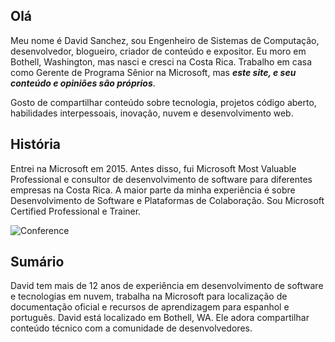 ## Olá

Meu nome é David Sanchez, sou Engenheiro de Sistemas de Computação, desenvolvedor, blogueiro, criador de conteúdo e expositor. Eu moro em Bothell, Washington, mas nasci e cresci na Costa Rica. Trabalho em casa como Gerente de Programa Sênior na Microsoft, mas ***este site, e seu conteúdo e opiniões são próprios***. 

Gosto de compartilhar conteúdo sobre tecnologia, projetos código aberto, habilidades interpessoais, inovação, nuvem e desenvolvimento web.

## História

Entrei na Microsoft em 2015. Antes disso, fui Microsoft Most Valuable Professional e consultor de desenvolvimento de software para diferentes empresas na Costa Rica. A maior parte da minha experiência é sobre Desenvolvimento de Software e Plataformas de Colaboração. Sou Microsoft Certified Professional e Trainer.

![Conference](pathname:///img/DevOps-Conference.jpg)

## Sumário

David tem mais de 12 anos de experiência em desenvolvimento de software e tecnologias em nuvem, trabalha na Microsoft para localização de documentação oficial e recursos de aprendizagem para espanhol e português. David está localizado em Bothell, WA. Ele adora compartilhar conteúdo técnico com a comunidade de desenvolvedores.